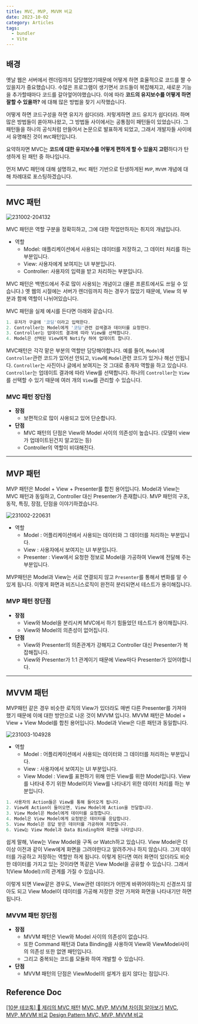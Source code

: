```yaml
---
title: MVC, MVP, MVVM 비교
date: 2023-10-02
category: Articles
tags:
  - bundler
  - Vite
---
```


## 배경
옛날 웹은 서버에서 렌더링까지 담당했었기때문에 어떻게 하면 효율적으로 코드를 짤 수 있을지가 중요했습니다.
수많은 프로그램이 생기면서 코드들이 복잡해지고, 새로운 기능을 추가할때마다 코드를 갈아엎어야했습니다.
이에 따라 **코드의 유지보수를 어떻게 하면 잘할 수 있을까?** 에 대해 많은 방법을 찾기 시작했습니다.

어떻게 하면 코드구성을 하면 유지가 쉽다더라. 저렇게하면 코드 유지가 쉽다더라. 하며 많은 방법들이 쏟아져나왔고,
그 방법들 사이에서는 공통점이 패턴들이 있었습니다. 그 패턴들을 하나의 공식처럼 만들어서 논문으로 발표하게 되었고,
그래서 개발자들 사이에서 유명해진 것이 `MVC`패턴입니다.

요약하자면 MVC는 **코드에 대한 유지보수를 어떻게 편하게 할 수 있을지 고민**하다가 탄생하게 된 패턴 중 하나입니다.

먼저 MVC 패턴에 대해 설명하고, `MVC` 패턴 기반으로 탄생하게된 `MVP`, `MVVM` 개념에 대해 차례대로 포스팅하겠습니다.

---

## MVC 패턴

![231002-204132](/posts/MVC-MVP-MVVM/231002-204132.png)

MVC 패턴은 역할 구분을 정확히하고, 그에 대한 작업만하자는 취지의 개념입니다.
- 역할
  - Model: 애플리케이션에서 사용되는 데이터를 저장하고, 그 데이터 처리를 하는 부분입니다.
  - View: 사용자에게 보여지는 UI 부분입니다.
  - Controller: 사용자의 입력을 받고 처리하는 부분입니다.

MVC 패턴은 백엔드에서 주로 많이 사용되는 개념이고 (물론 프론트에서도 쓰일 수 있습니다.)
옛 웹의 시절에는 서버가 렌더링까지 하는 경우가 많았기 때문에, View 의 부분과 함께 역할이 나뉘어있습니다.

MVC 패턴을 실제 예시를 든다면 아래와 같습니다.
```javascript
1. 유저가 구글에 '코딩'이라고 입력한다.
2. Controller는 Model에게 '코딩'관련 검색결과 데이터를 요청한다.
3. Controller는 업데이트 결과에 따라 View를 선택합니다.
4. Model은 선택된 View에게 Notify 하여 업데이트 합니다.
```

MVC패턴은 각각 맡은 부분의 역할만 담당해야합니다.
예를 들어, `Model`에 `Controller`관련 코드가 있어선 안되고, `View`에 `Model`관련 코드가 있거나 해선 안됩니다.
`Controller`는 사진이나 글에서 보여지는 것 그대로 중개자 역할을 하고 있습니다. 
`Controller`는 업데이트 결과에 따라 View를 선택합니다.
하나의 `Controller`는 `View`를 선택할 수 있기 때문에 여러 개의 `View`를 관리할 수 있습니다.

### MVC 패턴 장단점
- **장점**
  - 보편적으로 많이 사용되고 있어 단순합니다.
- **단점**
  - MVC 패턴의 단점은 View와 Model 사이의 의존성이 높습니다. (모델이 view가 업데이트된건지 알고있는 등)
  - Controller의 역할이 비대해진다.

---

## MVP 패턴
MVP 패턴은 Model + View + Presenter를 합친 용어입니다. Model과 View는 MVC 패턴과 동일하고, Controller 대신 Presenter가 존재합니다. MVP 패턴의 구조, 동작, 특징, 장점, 단점을 이야기하겠습니다.

![231002-220631](/posts/MVC-MVP-MVVM/231002-220631.png)

- 역할
  - Model : 어플리케이션에서 사용되는 데이터와 그 데이터를 처리하는 부분입니다.
  - View : 사용자에서 보여지는 UI 부분입니다.
  - Presenter : View에서 요청한 정보로 Model을 가공하여 View에 전달해 주는 부분입니다.

MVP패턴은 Model과 View는 서로 연결되지 않고 `Presenter`를 통해서 변화를 알 수 있게 됩니다.
이렇게 화면과 비즈니스로직이 완전히 분리되면서 테스트가 용이해집니다.

### MVP 패턴 장단점
- **장점**
  - View와 Model을 분리시켜 MVC에서 하기 힘들었던 테스트가 용이해집니다.
  - View와 Model의 의존성이 없어집니다.
- **단점**
  - View와 Presenter의 의존관계가 강해지고 Controller 대신 Presenter가 복잡해집니다.
  - View와 Presenter가 1:1 관계이기 때문에 View마다 Presenter가 있어야합니다.

---

## MVVM 패턴
MVP패턴 같은 경우 비슷한 로직의 View가 있더라도 매번 다른 Presenter를 가져야 했기 때문에
이에 대한 방안으로 나온 것이 MVVM 입니다.
MVVM 패턴은 Model + View + View Model를 합친 용어입니다. Model과 View은 다른 패턴과 동일합니다. 

![231003-104928](/posts/MVC-MVP-MVVM/231003-104928.png)
- 역할
  - Model : 어플리케이션에서 사용되는 데이터와 그 데이터를 처리하는 부분입니다.
  - View : 사용자에서 보여지는 UI 부분입니다.
  - View Model : View를 표현하기 위해 만든 View를 위한 Model입니다. View를 나타내 주기 위한 Model이자 View를 나타내기 위한 데이터 처리를 하는 부분입니다.

```javascript
1. 사용자의 Action들은 View를 통해 들어오게 됩니다.
2. View에 Action이 들어오면, View Model에 Action을 전달합니다.
3. View Model은 Model에게 데이터를 요청합니다.
4. Model은 View Model에게 요청받은 데이터를 응답합니다.
5. View Model은 응답 받은 데이터를 가공하여 저장합니다.
6. View는 View Model과 Data Binding하여 화면을 나타냅니다.
```

쉽게 말해, View는 View Model을 구독 or Watch하고 있습니다. View Model은 더이상 이전과 같이 View에게
화면을 그려야한다고 알려주거나 하지 않습니다. 그저 데이터를 가공하고 저장하는 역할만 하게 됩니다.
이렇게 된다면 여러 화면이 있더라도 비슷한 데이터를 가지고 있는 것이라면 똑같은 View Model을 공유할 수 있습니다.
그래서 1(View Model):n의 관계를 가질 수 있습니다.

이렇게 되면 View같은 경우도, View관련 데이터가 어떤게 바뀌어야하는지 신경쓰지 않아도 되고 View Model이 데이터를 가공해 저장한 것만 가져와 화면을 나타내기만 하면됩니다.

### MVVM 패턴 장단점
- **장점**
  - MVVM 패턴은 View와 Model 사이의 의존성이 없습니다.
  - 또한 Command 패턴과 Data Binding을 사용하여 View와  ViewModel사이의 의존성 또한 없앤 패턴입니다.
  - 그리고 중복되는 코드를 모듈화 하여 개발할 수 있습니다.
- **단점**
  - MVVM 패턴의 단점은 ViewModel의 설계가 쉽지 않다는 점입니다.

## Reference Doc
[[10분 테코톡] 🧀 제리의 MVC 패턴](https://youtu.be/ogaXW6KPc8I?si=8kzYNVvcscSkESsd)
[MVC, MVP, MVVM 차이점 알아보기](https://youtu.be/bjVAVm3t5cQ?si=LmkBCA6DRtZka--S)
[MVC, MVP, MVVM 비교](https://beomy.tistory.com/43)
[Design Pattern MVC, MVP, MVVM 비교](https://velog.io/@din0121/Design-Pattern-MVC-MVP-MVVM-%EB%B9%84%EA%B5%90#1-%EA%B5%AC%EC%A1%B0-2)
